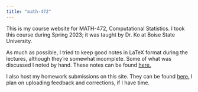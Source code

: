 ```yaml
---
title: "math-472"
---
```


This is my course website for MATH-472, Computational Statistics. I took this course during Spring 2023; it was taught by Dr. Ko at Boise State University.

As much as possible, I tried to keep good notes in LaTeX format during the lectures, although they're somewhat incomplete. Some of what was discussed I noted by hand. These notes can be found [here.](class-notes.qmd)

I also host my homework submissions on this site. They can be found [here.](homework.qmd) I plan on uploading feedback and corrections, if I have time.
